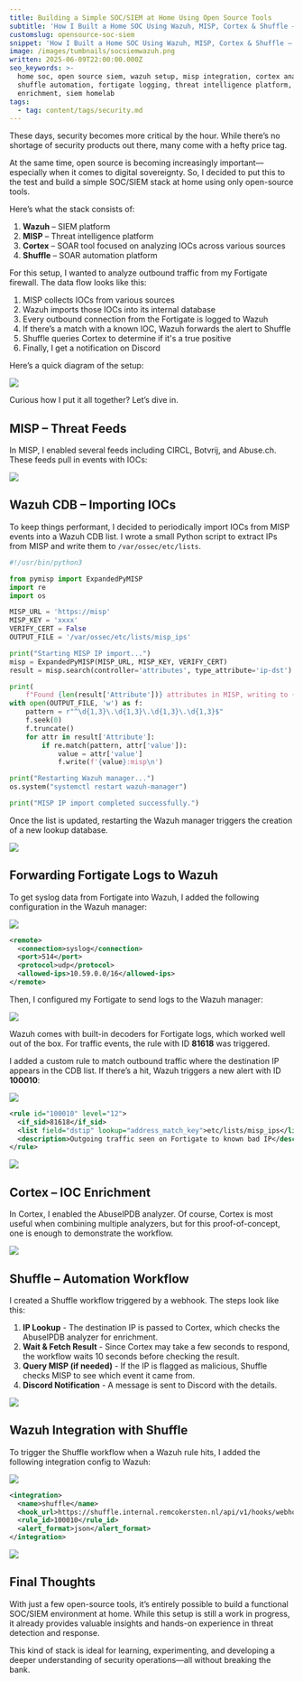 ```yaml
---
title: Building a Simple SOC/SIEM at Home Using Open Source Tools
subtitle: 'How I Built a Home SOC Using Wazuh, MISP, Cortex & Shuffle – Open Source'
customslug: opensource-soc-siem
snippet: 'How I Built a Home SOC Using Wazuh, MISP, Cortex & Shuffle – Open Source'
image: /images/tumbnails/socsiemwazuh.png
written: 2025-06-09T22:00:00.000Z
seo_keywords: >-
  home soc, open source siem, wazuh setup, misp integration, cortex analyzer,
  shuffle automation, fortigate logging, threat intelligence platform, ioc
  enrichment, siem homelab
tags:
  - tag: content/tags/security.md
---
```


These days, security becomes more critical by the hour. While there’s no shortage of security products out there, many come with a hefty price tag.

At the same time, open source is becoming increasingly important—especially when it comes to digital sovereignty. So, I decided to put this to the test and build a simple SOC/SIEM stack at home using only open-source tools.

Here’s what the stack consists of:

1. **Wazuh** – SIEM platform
2. **MISP** – Threat intelligence platform
3. **Cortex** – SOAR tool focused on analyzing IOCs across various sources
4. **Shuffle** – SOAR automation platform

For this setup, I wanted to analyze outbound traffic from my Fortigate firewall. The data flow looks like this:

1. MISP collects IOCs from various sources
2. Wazuh imports those IOCs into its internal database
3. Every outbound connection from the Fortigate is logged to Wazuh
4. If there’s a match with a known IOC, Wazuh forwards the alert to Shuffle
5. Shuffle queries Cortex to determine if it's a true positive
6. Finally, I get a notification on Discord

Here’s a quick diagram of the setup:

![](/images/post-images/socsiemlab/wazuhpost.png)

Curious how I put it all together? Let’s dive in.

## MISP – Threat Feeds

In MISP, I enabled several feeds including CIRCL, Botvrij, and Abuse.ch. These feeds pull in events with IOCs:

![](/images/post-images/socsiemlab/misp-events.png)

## Wazuh CDB – Importing IOCs

To keep things performant, I decided to periodically import IOCs from MISP events into a Wazuh CDB list. I wrote a small Python script to extract IPs from MISP and write them to `/var/ossec/etc/lists`.

```python
#!/usr/bin/python3

from pymisp import ExpandedPyMISP
import re
import os

MISP_URL = 'https://misp'
MISP_KEY = 'xxxx'
VERIFY_CERT = False
OUTPUT_FILE = '/var/ossec/etc/lists/misp_ips'

print("Starting MISP IP import...")
misp = ExpandedPyMISP(MISP_URL, MISP_KEY, VERIFY_CERT)
result = misp.search(controller='attributes', type_attribute='ip-dst')

print(
    f"Found {len(result['Attribute'])} attributes in MISP, writing to {OUTPUT_FILE}...")
with open(OUTPUT_FILE, 'w') as f:
    pattern = r"^\d{1,3}\.\d{1,3}\.\d{1,3}\.\d{1,3}$"
    f.seek(0)
    f.truncate()
    for attr in result['Attribute']:
        if re.match(pattern, attr['value']):
            value = attr['value']
            f.write(f'{value}:misp\n')

print("Restarting Wazuh manager...")
os.system("systemctl restart wazuh-manager")

print("MISP IP import completed successfully.")

```

Once the list is updated, restarting the Wazuh manager triggers the creation of a new lookup database.

![](/images/post-images/socsiemlab/wazug-ips.png)

## Forwarding Fortigate Logs to Wazuh

To get syslog data from Fortigate into Wazuh, I added the following configuration in the Wazuh manager:

![](/images/post-images/socsiemlab/wazusyslog.png)

```xml
<remote>
  <connection>syslog</connection>
  <port>514</port>
  <protocol>udp</protocol>
  <allowed-ips>10.59.0.0/16</allowed-ips>
</remote>
```

Then, I configured my Fortigate to send logs to the Wazuh manager:

![](</images/post-images/socsiemlab/fortigate syslog.png>)

Wazuh comes with built-in decoders for Fortigate logs, which worked well out of the box. For traffic events, the rule with ID **81618** was triggered.

I added a custom rule to match outbound traffic where the destination IP appears in the CDB list. If there’s a hit, Wazuh triggers a new alert with ID **100010**:

![](/images/post-images/socsiemlab/wazuhfortigaterule.png)

```xml
<rule id="100010" level="12">
  <if_sid>81618</if_sid>
  <list field="dstip" lookup="address_match_key">etc/lists/misp_ips</list>
  <description>Outgoing traffic seen on Fortigate to known bad IP</description>
</rule>
```

![](/images/post-images/socsiemlab/wazuhalerts.png)

## Cortex – IOC Enrichment

In Cortex, I enabled the AbuseIPDB analyzer. Of course, Cortex is most useful when combining multiple analyzers, but for this proof-of-concept, one is enough to demonstrate the workflow.

![](/images/post-images/socsiemlab/cortex.png)

## Shuffle – Automation Workflow

I created a Shuffle workflow triggered by a webhook. The steps look like this:

1. **IP Lookup** - The destination IP is passed to Cortex, which checks the AbuseIPDB analyzer for enrichment.
2. **Wait & Fetch Result** - Since Cortex may take a few seconds to respond, the workflow waits 10 seconds before checking the result.
3. **Query MISP (if needed)** - If the IP is flagged as malicious, Shuffle checks MISP to see which event it came from.
4. **Discord Notification** - A message is sent to Discord with the details.

![](/images/post-images/socsiemlab/cortexshuffler.png)

## Wazuh Integration with Shuffle

To trigger the Shuffle workflow when a Wazuh rule hits, I added the following integration config to Wazuh:

![](/images/post-images/socsiemlab/wazuhshufflerint.png)

```xml
<integration>
  <name>shuffle</name>
  <hook_url>https://shuffle.internal.remcokersten.nl/api/v1/hooks/webhook_9195d1d8-43d5-4090-b080-4c3f57a01242</hook_url>
  <rule_id>100010</rule_id>
  <alert_format>json</alert_format>
</integration>
```

![](/images/post-images/socsiemlab/discordshuffler.png)

## Final Thoughts

With just a few open-source tools, it’s entirely possible to build a functional SOC/SIEM environment at home. While this setup is still a work in progress, it already provides valuable insights and hands-on experience in threat detection and response.

This kind of stack is ideal for learning, experimenting, and developing a deeper understanding of security operations—all without breaking the bank.
